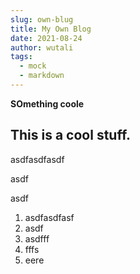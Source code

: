 ```yaml
---
slug: own-blug
title: My Own Blog
date: 2021-08-24
author: wutali
tags:
  - mock
  - markdown
---
```

**SOmething coole**



## **This is a cool stuff.** 



asdfasdfasdf

asdf

asdf

1. asdfasdfasf
2. asdf
3. asdfff
4. fffs
5. eere